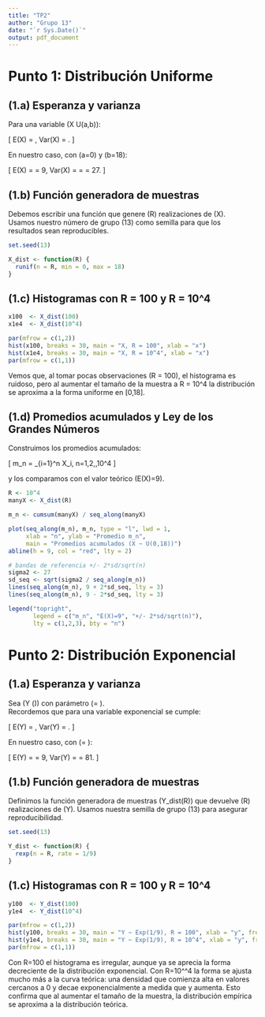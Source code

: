 ---
title: "TP2"
author: "Grupo 13"
date: "`r Sys.Date()`"
output: pdf_document
---

# Punto 1: Distribución Uniforme

## (1.a) Esperanza y varianza

Para una variable \(X \sim U(a,b)\):

\[
E(X) = \frac{a+b}{2}, \quad
Var(X) = \frac{(b-a)^2}{12}.
\]

En nuestro caso, con \(a=0\) y \(b=18\):

\[
E(X) = \frac{0+18}{2} = 9, \quad
Var(X) = \frac{18^2}{12} = \frac{324}{12} = 27.
\]

## (1.b) Función generadora de muestras

Debemos escribir una función que genere \(R\) realizaciones de \(X\).  
Usamos nuestro número de grupo (13) como semilla para que los resultados sean reproducibles.

```{r}
set.seed(13)

X_dist <- function(R) {
  runif(n = R, min = 0, max = 18)
}
```

## (1.c) Histogramas con R = 100 y R = 10^4


```{r}
x100  <- X_dist(100)
x1e4  <- X_dist(10^4)

par(mfrow = c(1,2))
hist(x100, breaks = 30, main = "X, R = 100", xlab = "x")
hist(x1e4, breaks = 30, main = "X, R = 10^4", xlab = "x")
par(mfrow = c(1,1))


```
Vemos que, al tomar pocas observaciones (R = 100), el histograma es ruidoso, pero al aumentar el tamaño de la muestra a R = 10^4 la distribución se aproxima a la forma uniforme en [0,18].

## (1.d) Promedios acumulados y Ley de los Grandes Números

Construimos los promedios acumulados:

\[
m_n = \frac{1}{n}\sum_{i=1}^n X_i, \quad n=1,2,\dots,10^4
\]

y los comparamos con el valor teórico \(E(X)=9\).

```{r, fig.width=7, fig.height=5}
R <- 10^4
manyX <- X_dist(R)

m_n <- cumsum(manyX) / seq_along(manyX)

plot(seq_along(m_n), m_n, type = "l", lwd = 1,
     xlab = "n", ylab = "Promedio m_n",
     main = "Promedios acumulados (X ~ U(0,18))")
abline(h = 9, col = "red", lty = 2)

# bandas de referencia +/- 2*sd/sqrt(n)
sigma2 <- 27
sd_seq <- sqrt(sigma2 / seq_along(m_n))
lines(seq_along(m_n), 9 + 2*sd_seq, lty = 3)
lines(seq_along(m_n), 9 - 2*sd_seq, lty = 3)

legend("topright",
       legend = c("m_n", "E(X)=9", "+/- 2*sd/sqrt(n)"),
       lty = c(1,2,3), bty = "n")

```

# Punto 2: Distribución Exponencial

## (1.a) Esperanza y varianza

Sea \(Y \sim \text{Exp}(\lambda)\) con parámetro \(\lambda = \tfrac{1}{9}\).  
Recordemos que para una variable exponencial se cumple:

\[
E(Y) = \frac{1}{\lambda}, \quad Var(Y) = \frac{1}{\lambda^2}.
\]

En nuestro caso, con \(\lambda = \tfrac{1}{9}\):

\[
E(Y) = \frac{1}{1/9} = 9, \quad Var(Y) = \frac{1}{(1/9)^2} = 81.
\]

## (1.b) Función generadora de muestras

Definimos la función generadora de muestras \(Y\_dist(R)\) que devuelve \(R\) realizaciones de \(Y\). Usamos nuestra semilla de grupo (13) para asegurar reproducibilidad.

```{r}
set.seed(13)

Y_dist <- function(R) {
  rexp(n = R, rate = 1/9)
}
```

## (1.c) Histogramas con R = 100 y R = 10^4

```{r}
y100  <- Y_dist(100)
y1e4  <- Y_dist(10^4)

par(mfrow = c(1,2))
hist(y100, breaks = 30, main = "Y ~ Exp(1/9), R = 100", xlab = "y", freq = FALSE)
hist(y1e4, breaks = 30, main = "Y ~ Exp(1/9), R = 10^4", xlab = "y", freq = FALSE)
par(mfrow = c(1,1))
```

Con R=100 el histograma es irregular, aunque ya se aprecia la forma decreciente de la distribución exponencial. Con R=10^^4 la forma se ajusta mucho más a la curva teórica: una densidad que comienza alta en valores cercanos a 0 y decae exponencialmente a medida que 
y aumenta. Esto confirma que al aumentar el tamaño de la muestra, la distribución empírica se aproxima a la distribución teórica.

